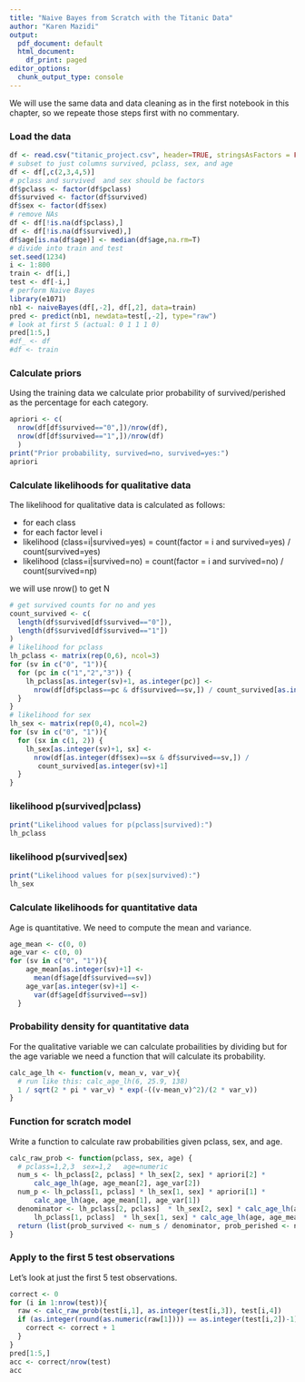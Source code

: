 ```yaml
---
title: "Naive Bayes from Scratch with the Titanic Data"
author: "Karen Mazidi"
output:
  pdf_document: default
  html_document:
    df_print: paged
editor_options:
  chunk_output_type: console
---
```



We will use the same data and data cleaning as in the first notebook in this chapter, so we repeate those steps first with no commentary.

### Load the data

```r
df <- read.csv("titanic_project.csv", header=TRUE, stringsAsFactors = FALSE)
# subset to just columns survived, pclass, sex, and age
df <- df[,c(2,3,4,5)]
# pclass and survived  and sex should be factors
df$pclass <- factor(df$pclass)
df$survived <- factor(df$survived)
df$sex <- factor(df$sex)
# remove NAs
df <- df[!is.na(df$pclass),]
df <- df[!is.na(df$survived),]
df$age[is.na(df$age)] <- median(df$age,na.rm=T)
# divide into train and test
set.seed(1234)
i <- 1:800
train <- df[i,]
test <- df[-i,]
# perform Naive Bayes
library(e1071)
nb1 <- naiveBayes(df[,-2], df[,2], data=train)
pred <- predict(nb1, newdata=test[,-2], type="raw")
# look at first 5 (actual: 0 1 1 1 0)
pred[1:5,]
#df_ <- df
#df <- train
```



### Calculate priors

Using the training data we calculate prior probability of survived/perished as the percentage for each category.

```r
apriori <- c(
  nrow(df[df$survived=="0",])/nrow(df),
  nrow(df[df$survived=="1",])/nrow(df)
  )
print("Prior probability, survived=no, survived=yes:")
apriori
```

### Calculate likelihoods for qualitative data

The likelihood for qualitative data is calculated as follows:

* for each class
* for each factor level i
* likelihood (class=i|survived=yes) = count(factor = i and survived=yes) / count(survived=yes)
* likelihood (class=i|survived=no) = count(factor = i and survived=no) / count(survived=np)

we will use nrow() to get N

```r
# get survived counts for no and yes
count_survived <- c(
  length(df$survived[df$survived=="0"]),
  length(df$survived[df$survived=="1"])
)
# likelihood for pclass
lh_pclass <- matrix(rep(0,6), ncol=3)
for (sv in c("0", "1")){
  for (pc in c("1","2","3")) {
    lh_pclass[as.integer(sv)+1, as.integer(pc)] <- 
      nrow(df[df$pclass==pc & df$survived==sv,]) / count_survived[as.integer(sv)+1]
  }
}
# likelihood for sex
lh_sex <- matrix(rep(0,4), ncol=2)
for (sv in c("0", "1")){
  for (sx in c(1, 2)) {
    lh_sex[as.integer(sv)+1, sx] <- 
      nrow(df[as.integer(df$sex)==sx & df$survived==sv,]) /
       count_survived[as.integer(sv)+1]
  }
}
```

### likelihood p(survived|pclass)

```r
print("Likelihood values for p(pclass|survived):")
lh_pclass
```

### likelihood p(survived|sex)

```r
print("Likelihood values for p(sex|survived):")
lh_sex
```


### Calculate likelihoods for quantitative data

Age is quantitative. We need to compute the mean and variance.

```r
age_mean <- c(0, 0)
age_var <- c(0, 0)
for (sv in c("0", "1")){
    age_mean[as.integer(sv)+1] <- 
      mean(df$age[df$survived==sv])
    age_var[as.integer(sv)+1] <- 
      var(df$age[df$survived==sv])
  }
```

### Probability density for quantitative data

For the qualitative variable we can calculate probailities by dividing but for the age variable we need a function that will calculate its probability.

```r
calc_age_lh <- function(v, mean_v, var_v){
  # run like this: calc_age_lh(6, 25.9, 138)
  1 / sqrt(2 * pi * var_v) * exp(-((v-mean_v)^2)/(2 * var_v))
}
```



### Function for scratch model

Write a function to calculate raw probabilities given pclass, sex, and age. 

```r
calc_raw_prob <- function(pclass, sex, age) {
  # pclass=1,2,3  sex=1,2   age=numeric
  num_s <- lh_pclass[2, pclass] * lh_sex[2, sex] * apriori[2] *
      calc_age_lh(age, age_mean[2], age_var[2])
  num_p <- lh_pclass[1, pclass] * lh_sex[1, sex] * apriori[1] *
      calc_age_lh(age, age_mean[1], age_var[1])
  denominator <- lh_pclass[2, pclass]  * lh_sex[2, sex] * calc_age_lh(age, age_mean[2], age_var[2]) * apriori[2] + 
      lh_pclass[1, pclass]  * lh_sex[1, sex] * calc_age_lh(age, age_mean[1], age_var[1]) * apriori[1]
  return (list(prob_survived <- num_s / denominator, prob_perished <- num_p / denominator))
}
```

### Apply to the first 5 test observations

Let's look at just the first 5 test observations. 


```r
correct <- 0
for (i in 1:nrow(test)){
  raw <- calc_raw_prob(test[i,1], as.integer(test[i,3]), test[i,4])
  if (as.integer(round(as.numeric(raw[1]))) == as.integer(test[i,2])-1) {
    correct <- correct + 1
  }
}
pred[1:5,]
acc <- correct/nrow(test)
acc
```